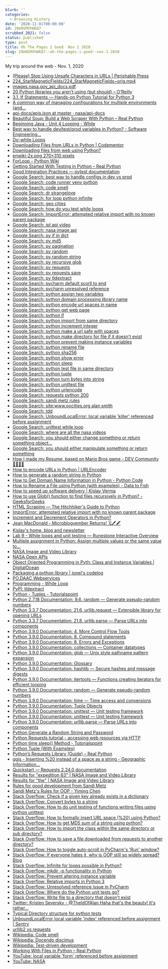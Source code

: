 ```yaml
---
blurb: ''
categories:
  - Browsing History
date: '2020-11-01T00:00:00'
id: 20eNSMVhW6Q7
scrubbed_2021: false
status: published
type: post
title: Oh The Pages I Goed  Nov 1 2020
slug: 20eNSMVhW6Q7--oh-the-pages-i-goed--nov-1-2020
---
```


My trip around the web - Nov. 1, 2020

- [(Please) Stop Using Unsafe Characters in URLs | Perishable Press](https://perishablepress.com/stop-using-unsafe-characters-in-urls/)
- [224_StarMagneticFields/224_StarMagneticFields~orig.mp4](https://images-assets.nasa.gov/video/224_StarMagneticFields/224_StarMagneticFields~orig.mp4)
- [images.nasa.gov_api_docs.pdf](https://images.nasa.gov/docs/images.nasa.gov_api_docs.pdf)
- [20 Python libraries you aren’t using (but should) – O’Reilly](https://www.oreilly.com/content/20-python-libraries-you-arent-using-but-should/)
- [3.1. If Statements — Hands-on Python Tutorial for Python 3](http://anh.cs.luc.edu/handsonPythonTutorial/ifstatements.html)
- [A common way of managing configurations for multiple environments (and...](https://itnext.io/a-standard-way-of-managing-configurations-for-multiple-environments-and-clouds-ee8d54703efc)
- [api-docs/apis.json at master · nasa/api-docs](https://github.com/nasa/api-docs/blob/master/assets/json/apis.json)
- [Beautiful Soup: Build a Web Scraper With Python – Real Python](https://realpython.com/beautiful-soup-web-scraper-python/)
- [Beginning Java - Unit 4 Looping - While](https://mathbits.com/MathBits/Java/Looping/While.htm)
- [Best way to handle dev/test/prod variables in Python? - Software Engineering...](https://softwareengineering.stackexchange.com/questions/342788/best-way-to-handle-dev-test-prod-variables-in-python/342790)
- [Do-while Loops](https://www.cis.upenn.edu/~matuszek/General/JavaSyntax/do-while-loops.html)
- [Downloading Files from URLs in Python | Codementor](https://www.codementor.io/@aviaryan/downloading-files-from-urls-in-python-77q3bs0un)
- [Downloading files from web using Python?](https://www.tutorialspoint.com/downloading-files-from-web-using-python)
- [enwiki-2x.png 270×310 pixels](https://en.wikipedia.org/static/images/project-logos/enwiki-2x.png)
- [ForLoop - Python Wiki](https://wiki.python.org/moin/ForLoop)
- [Getting Started With Testing in Python – Real Python](https://realpython.com/python-testing/)
- [Good Integration Practices — pytest documentation](https://docs.pytest.org/en/stable/goodpractices.html)
- [Google Search: best way to handle configs in dev vs prod](https://www.google.com/search?client=safari&rls=en&q=best+way+to+handle+configs+in+dev+vs+prod&ie=UTF-8&oe=UTF-8)
- [Google Search: code runner venv python](https://www.google.com/search?client=safari&rls=en&q=code+runner+venv+python&ie=UTF-8&oe=UTF-8)
- [Google Search: code smell](https://www.google.com/search?client=safari&rls=en&q=code+smell&ie=UTF-8&oe=UTF-8)
- [Google Search: dr strangelove](https://www.google.com/search?client=safari&rls=en&q=dr+strangelove&ie=UTF-8&oe=UTF-8)
- [Google Search: for loop python infinite](https://www.google.com/search?newwindow=1&client=safari&rls=en&ei=HNSeX9D1FMOG5wKwjaWIAw&q=for+loop+python+infinite&oq=for+loop+python+inf&gs_lcp=CgZwc3ktYWIQAxgAMgUIABDJAzIGCAAQFhAeMgYIABAWEB4yBggAEBYQHjIGCAAQFhAeMgYIABAWEB46BAgAEEc6AggAUI8dWOsnYJkzaABwAngAgAFQiAGuApIBATSYAQCgAQGqAQdnd3Mtd2l6yAEIwAEB&sclient=psy-ab)
- [Google Search: geo cities](https://www.google.com/search?client=safari&rls=en&q=geo+cities&ie=UTF-8&oe=UTF-8)
- [Google Search: how do you test while loops](https://www.google.com/search?client=safari&rls=en&q=how+do+you+test+while+loops&ie=UTF-8&oe=UTF-8)
- [Google Search: ImportError: attempted relative import with no known parent package](https://www.google.com/search?client=safari&rls=en&q=ImportError:+attempted+relative+import+with+no+known+parent+package&ie=UTF-8&oe=UTF-8)
- [Google Search: jpl api video](https://www.google.com/search?newwindow=1&client=safari&rls=en&ei=9zWeX_uTLert5gKf2ozICA&q=jpl+api+video+&oq=jpl+api+video+&gs_lcp=CgZwc3ktYWIQAzIFCCEQoAEyBQghEKABMgUIIRCrAjIFCCEQqwIyBQghEKsCOgQIABBHOgkIABDJAxAWEB46BggAEBYQHlDrgwFYyokBYMSLAWgAcAJ4AIABeogBsgWSAQM1LjKYAQCgAQGqAQdnd3Mtd2l6yAEIwAEB&sclient=psy-ab&ved=0ahUKEwi76-3XveDsAhXqtlkKHR8tA4kQ4dUDCAw&uact=5)
- [Google Search: nasa image api](https://www.google.com/search?client=safari&rls=en&q=nasa+image+api&ie=UTF-8&oe=UTF-8)
- [Google Search: py if in dict](https://www.google.com/search?client=safari&rls=en&q=py+if+in+dict&ie=UTF-8&oe=UTF-8)
- [Google Search: py md5](https://www.google.com/search?client=safari&rls=en&q=py+md5&ie=UTF-8&oe=UTF-8)
- [Google Search: py pagination](https://www.google.com/search?client=safari&rls=en&q=py+pagination&ie=UTF-8&oe=UTF-8)
- [Google Search: py random](https://www.google.com/search?client=safari&rls=en&q=py+random&ie=UTF-8&oe=UTF-8)
- [Google Search: py random string](https://www.google.com/search?client=safari&rls=en&q=py+random+string&ie=UTF-8&oe=UTF-8)
- [Google Search: py recursive glob](https://www.google.com/search?client=safari&rls=en&q=py++recursive+glob&ie=UTF-8&oe=UTF-8)
- [Google Search: py requests](https://www.google.com/search?client=safari&rls=en&q=py+requests&ie=UTF-8&oe=UTF-8)
- [Google Search: py requests save](https://www.google.com/search?client=safari&rls=en&q=py+requests+save&ie=UTF-8&oe=UTF-8)
- [Google Search: py tldextract](https://www.google.com/search?client=safari&rls=en&q=py+tldextract&ie=UTF-8&oe=UTF-8)
- [Google Search: pycharm default scorll to end](https://www.google.com/search?client=safari&rls=en&q=pycharm+default+scorll+to+end&ie=UTF-8&oe=UTF-8)
- [Google Search: pycharm unresolved reference](https://www.google.com/search?client=safari&rls=en&q=pycharm+unresolved+reference&ie=UTF-8&oe=UTF-8)
- [Google Search: python assign two variables](https://www.google.com/search?client=safari&rls=en&q=python+assign+two+variables&ie=UTF-8&oe=UTF-8)
- [Google Search: python domain processing library name](https://www.google.com/search?newwindow=1&client=safari&rls=en&ei=nSieX4nnIMjJ5gKAq6mACA&q=python+domain+processing+library+name&oq=python+domain+processing+library+name&gs_lcp=CgZwc3ktYWIQAzoECAAQR1DSWlilZmD3Z2gBcAN4AIABVogB9gSSAQE4mAEAoAEBqgEHZ3dzLXdpesgBCMABAQ&sclient=psy-ab&ved=0ahUKEwjJqff5sODsAhXIpFkKHYBVCoAQ4dUDCAw&uact=5)
- [Google Search: python encode url spaces in name](https://www.google.com/search?client=safari&rls=en&q=python+encode+url+spaces+in+name&ie=UTF-8&oe=UTF-8)
- [Google Search: python get web page](https://www.google.com/search?client=safari&rls=en&q=python+get+web+page&ie=UTF-8&oe=UTF-8)
- [Google Search: python if](https://www.google.com/search?client=safari&rls=en&q=python+if&ie=UTF-8&oe=UTF-8)
- [Google Search: python import from same directory](https://www.google.com/search?client=safari&rls=en&q=python+import+from+same+directory&ie=UTF-8&oe=UTF-8)
- [Google Search: python increment integer](https://www.google.com/search?client=safari&rls=en&q=python+increment+integer&ie=UTF-8&oe=UTF-8)
- [Google Search: python make a url safe with spaces](https://www.google.com/search?client=safari&rls=en&q=python+make+a+url+safe+with+spaces&ie=UTF-8&oe=UTF-8)
- [Google Search: python make directory for file if it doesn't exist](https://www.google.com/search?client=safari&rls=en&q=python+make+directory+for+file+if+it+doesn%27t+exist&ie=UTF-8&oe=UTF-8)
- [Google Search: python prevent making instance variables](https://www.google.com/search?client=safari&rls=en&q=python+prevent+making+instance+variables&ie=UTF-8&oe=UTF-8)
- [Google Search: python rename file](https://www.google.com/search?client=safari&rls=en&q=python+rename+file&ie=UTF-8&oe=UTF-8)
- [Google Search: python sha256](https://www.google.com/search?client=safari&rls=en&q=python+sha256&ie=UTF-8&oe=UTF-8)
- [Google Search: python show error](https://www.google.com/search?client=safari&rls=en&q=python+show+error&ie=UTF-8&oe=UTF-8)
- [Google Search: python sleep](https://www.google.com/search?client=safari&rls=en&q=python+sleep&ie=UTF-8&oe=UTF-8)
- [Google Search: python test file in same directory](https://www.google.com/search?client=safari&rls=en&q=python+test+file+in+same+directory&ie=UTF-8&oe=UTF-8)
- [Google Search: python tuple](https://www.google.com/search?client=safari&rls=en&q=python+tuple&ie=UTF-8&oe=UTF-8)
- [Google Search: python turn bytes into string](https://www.google.com/search?client=safari&rls=en&q=python+turn+bytes+into+string&ie=UTF-8&oe=UTF-8)
- [Google Search: python unittest file](https://www.google.com/search?client=safari&rls=en&q=python+unittest+file&ie=UTF-8&oe=UTF-8)
- [Google Search: python urlencode](https://www.google.com/search?client=safari&rls=en&q=python+urlencode&ie=UTF-8&oe=UTF-8)
- [Google Search: requests python 200](https://www.google.com/search?client=safari&rls=en&q=requests+python+200&ie=UTF-8&oe=UTF-8)
- [Google Search: sandi metz rules](https://www.google.com/search?client=safari&rls=en&q=sandi+metz+rules&ie=UTF-8&oe=UTF-8)
- [Google Search: site:www.oocities.org alan smith](https://www.google.com/search?client=safari&rls=en&q=site:www.oocities.org+alan+smith&ie=UTF-8&oe=UTF-8)
- [Google Search: tdd](https://www.google.com/search?client=safari&rls=en&q=tdd&ie=UTF-8&oe=UTF-8)
- [Google Search: UnboundLocalError: local variable 'killer' referenced before assignment](https://www.google.com/search?client=safari&rls=en&q=UnboundLocalError:+local+variable+%27killer%27+referenced+before+assignment&ie=UTF-8&oe=UTF-8)
- [Google Search: unittest while loop](https://www.google.com/search?client=safari&rls=en&q=unittest+while+loop&ie=UTF-8&oe=UTF-8)
- [Google Search: where are all the nasa videos](https://www.google.com/search?client=safari&rls=en&q=where+are+all+the+nasa+videos&ie=UTF-8&oe=UTF-8)
- [Google Search: you should either change something or return something object...](https://www.google.com/search?newwindow=1&client=safari&rls=en&ei=tsyeX4ikFozz5gKksLugDg&q=you+should+either+change+something+or+return+something+object+oriented+software&oq=you+should+either+change+something+or+return+something+object+oriented+software&gs_lcp=CgZwc3ktYWIQAzoECAAQR1DgiAFYlY0BYNaZAWgAcAN4AIABVIgBxgOSAQE2mAEAoAEBqgEHZ3dzLXdpesgBCMABAQ&sclient=psy-ab&ved=0ahUKEwiI16a5zeHsAhWMuVkKHSTYDuQQ4dUDCAw&uact=5)
- [Google Search: you should either manipulate something or return something](https://www.google.com/search?client=safari&rls=en&q=you+should+either+manipulate+something+or+return+something&ie=UTF-8&oe=UTF-8)
- [How I made my Resume, based on Mario Bros game - DEV Community 👩‍💻👨‍💻](https://dev.to/vivirenremoto/how-i-made-my-resume-based-on-mario-bros-game-1pip)
- [How to encode URLs in Python | URLEncoder](https://www.urlencoder.io/python/)
- [How to generate a random string in Python](https://www.educative.io/edpresso/how-to-generate-a-random-string-in-python)
- [How to Get Domain Name Information in Python - Python Code](https://www.thepythoncode.com/article/extracting-domain-name-information-in-python)
- [How to Rename a File using Python (with examples) - Data to Fish](https://datatofish.com/rename-file-python/)
- [How to speed up software delivery | Kislay Verma](https://kislayverma.com/agile/how-to-speed-up-software-delivery/)
- [How to use Glob() function to find files recursively in Python? - GeeksforGeeks](https://www.geeksforgeeks.org/how-to-use-glob-function-to-find-files-recursively-in-python/)
- [HTML Scraping — The Hitchhiker's Guide to Python](https://docs.python-guide.org/scenarios/scrape/)
- [ImportError: attempted relative import with no known parent package](https://napuzba.com/a/import-error-relative-no-parent)
- [Increment and Decrement Operators in Python?](https://www.tutorialspoint.com/increment-and-decrement-operators-in-python)
- [Jean MacDonald - Microblogvember Returns! 🗓🖊🖋](https://micro.welltempered.net/2020/10/28/microblogvember-returns.html)
- [Kislay's home, blog and newsletter](https://kislayverma.com/)
- [Lab 9 - While loops and unit testing — Runestone Interactive Overview](http://web.cs.iastate.edu/~smkautz/cs127f16/labs/lab9/)
- [Multiple assignment in Python: Assign multiple values or the same value to...](https://note.nkmk.me/en/python-multi-variables-values/)
- [NASA Image and Video Library](https://images.nasa.gov/)
- [NASA Open APIs](https://api.nasa.gov/)
- [Object Oriented Programming in Pyth: Class and Instance Variables | DigitalOcean](https://www.digitalocean.com/community/tutorials/understanding-class-and-instance-variables-in-python-3)
- [Packaging a python library | ionel's codelog](https://blog.ionelmc.ro/2014/05/25/python-packaging/#the-structure)
- [PO.DAAC Webservices](https://podaac.jpl.nasa.gov/ws)
- [Programming - While Loop](https://www.cs.utah.edu/~germain/PPS/Topics/while_loops.html)
- [PyPI: tldextract](https://pypi.org/project/tldextract/)
- [Python - Tuples - Tutorialspoint](https://www.tutorialspoint.com/python/python_tuples.htm)
- [Python 2.7.18 Documentation: 9.6. random — Generate pseudo-random numbers](https://docs.python.org/2/library/random.html)
- [Python 3.3.7 Documentation: 21.6. urllib.request — Extensible library for opening URLs](https://docs.python.org/3.3/library/urllib.request.html#urllib-examples)
- [Python 3.3.7 Documentation: 21.8. urllib.parse — Parse URLs into components](https://docs.python.org/3.3/library/urllib.parse.html?highlight=urlencode#urllib.parse.urldefrag)
- [Python 3.9.0 Documentation: 4. More Control Flow Tools](https://docs.python.org/3/tutorial/controlflow.html)
- [Python 3.9.0 Documentation: 8. Compound statements](https://docs.python.org/3/reference/compound_stmts.html)
- [Python 3.9.0 Documentation: 8. Errors and Exceptions](https://docs.python.org/3/tutorial/errors.html)
- [Python 3.9.0 Documentation: collections — Container datatypes](https://docs.python.org/3/library/collections.html#collections.namedtuple)
- [Python 3.9.0 Documentation: glob — Unix style pathname pattern expansion](https://docs.python.org/3/library/glob.html)
- [Python 3.9.0 Documentation: Glossary](https://docs.python.org/3/glossary.html#term-named-tuple)
- [Python 3.9.0 Documentation: hashlib — Secure hashes and message digests](https://docs.python.org/3/library/hashlib.html)
- [Python 3.9.0 Documentation: itertools — Functions creating iterators for efficient looping](https://docs.python.org/3/library/itertools.html#itertools.count)
- [Python 3.9.0 Documentation: random — Generate pseudo-random numbers](https://docs.python.org/3/library/random.html)
- [Python 3.9.0 Documentation: time — Time access and conversions](https://docs.python.org/3/library/time.html#time.sleep)
- [Python 3.9.0 Documentation: Tuple Objects](https://docs.python.org/3/c-api/tuple.html)
- [Python 3.9.0 Documentation: unittest — Unit testing framework](https://docs.python.org/3/library/unittest.html)
- [Python 3.9.0 Documentation: unittest — Unit testing framework](https://docs.python.org/3/library/unittest.html#test-discovery)
- [Python 3.9.0 Documentation: urllib.parse — Parse URLs into components](https://docs.python.org/3/library/urllib.parse.html)
- [Python Generate a Random String and Password](https://pynative.com/python-generate-random-string/)
- [Python Requests tutorial - accessing web resources via HTTP](http://zetcode.com/python/requests/)
- [Python time sleep() Method - Tutorialspoint](https://www.tutorialspoint.com/python/time_sleep.htm)
- [Python Tuple (With Examples)](https://www.programiz.com/python-programming/tuple)
- [Python’s Requests Library (Guide) – Real Python](https://realpython.com/python-requests/)
- [qgis - Inserting %20 instead of a space as a string - Geographic Information...](https://gis.stackexchange.com/questions/255215/inserting-20-instead-of-a-space-as-a-string)
- [Quickstart — Requests 2.24.0 documentation](https://requests.readthedocs.io/en/latest/user/quickstart/)
- [Results for "expedition 63" | NASA Image and Video Library](https://images.nasa.gov/search-results?q=expedition%2063&page=1&media=video&yearStart=1920&yearEnd=2020)
- [Results for "the" | NASA Image and Video Library](https://images.nasa.gov/search-results?q=the&page=2&media=video&yearStart=1920&yearEnd=2020)
- [Rules for good development from Sandi Metz](https://gist.github.com/sdball/4567190)
- [Sandi Metz's Rules for OOP - Yiming Chen](https://yiming.dev/blog/2017/08/23/sandi-metzs-rules-for-oop/#orgca15553)
- [Stack Overflow: Check if a given key already exists in a dictionary](https://stackoverflow.com/questions/1602934/check-if-a-given-key-already-exists-in-a-dictionary)
- [Stack Overflow: Convert bytes to a string](https://stackoverflow.com/questions/606191/convert-bytes-to-a-string/606199#606199)
- [Stack Overflow: How to do unit testing of functions writing files using python unittest](https://stackoverflow.com/questions/3942820/how-to-do-unit-testing-of-functions-writing-files-using-python-unittest)
- [Stack Overflow: How to formally insert URL space (%20) using Python?](https://stackoverflow.com/questions/32762219/how-to-formally-insert-url-space-20-using-python)
- [Stack Overflow: How to get MD5 sum of a string using python?](https://stackoverflow.com/questions/5297448/how-to-get-md5-sum-of-a-string-using-python)
- [Stack Overflow: How to import the class within the same directory or sub directory?](https://stackoverflow.com/questions/4142151/how-to-import-the-class-within-the-same-directory-or-sub-directory)
- [Stack Overflow: How to save a file downloaded from requests to another directory?](https://stackoverflow.com/questions/44699682/how-to-save-a-file-downloaded-from-requests-to-another-directory)
- [Stack Overflow: How to toggle auto-scroll in PyCharm's 'Run' window?](https://stackoverflow.com/questions/21789629/how-to-toggle-auto-scroll-in-pycharms-run-window)
- [Stack Overflow: If everyone hates it, why is OOP still so widely spread? Blog](https://stackoverflow.blog/2020/09/02/if-everyone-hates-it-why-is-oop-still-so-widely-spread/)
- [Stack Overflow: Infinite for loops possible in Python?](https://stackoverflow.com/questions/34253996/infinite-for-loops-possible-in-python)
- [Stack Overflow: mkdir -p functionality in Python](https://stackoverflow.com/questions/600268/mkdir-p-functionality-in-python)
- [Stack Overflow: Prevent altering instance variable](https://stackoverflow.com/questions/43408152/prevent-altering-instance-variable)
- [Stack Overflow: Relative imports in Python 3](https://stackoverflow.com/questions/16981921/relative-imports-in-python-3)
- [Stack Overflow: Unresolved reference issue in PyCharm](https://stackoverflow.com/questions/21236824/unresolved-reference-issue-in-pycharm)
- [Stack Overflow: Where do the Python unit tests go?](https://stackoverflow.com/questions/61151/where-do-the-python-unit-tests-go)
- [Stack Overflow: Write file to a directory that doesn't exist](https://stackoverflow.com/questions/23793987/write-file-to-a-directory-that-doesnt-exist)
- [Twitter: Kristen Seversky - @TheIdOfAlan Haha that's the beauty! It's rather...](https://twitter.com/KR1573N/status/1322955771576000514)
- [Typical Directory structure for python tests](https://gist.github.com/tasdikrahman/2bdb3fb31136a3768fac)
- [UnboundLocalError local variable 'index' referenced before assignment | Sentry](https://sentry.io/answers/unbound-local-error/)
- [urllib2 vs requests](https://gist.github.com/kennethreitz42/973705)
- [Wikipedia: Code smell](https://en.wikipedia.org/wiki/Code_smell)
- [Wikipedia: Docendo discimus](https://en.wikipedia.org/wiki/Docendo_discimus)
- [Wikipedia: Test-driven development](https://en.wikipedia.org/wiki/Test-driven_development)
- [Working With Files in Python – Real Python](https://realpython.com/working-with-files-in-python/)
- [YouTube: local variable 'form' referenced before assignment](https://www.youtube.com/watch?v=rWFZymiK89c)
- [YouTube: NASA](https://www.youtube.com/c/NASA/videos)
